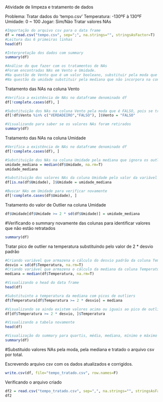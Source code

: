Atividade de limpeza e tratamento de dados

Problema:
Tratar dados do 'tempo.csv'
Temperatura: -130ºF à 130ºF
Umidade: 0 ~ 100
Jogar: Sim/Não
Tratar valores NAs

```r
#Importação do arquivo csv para o data frame
df = read.csv("tempo.csv", sep=";", na.strings="", stringsAsFactor=T)
#Leitura das 6 primeiras linhas
head(df)

#Interpretação dos dados com summary
summary(df)

#Análise do que fazer com os tratamentos de NAs
#Foram encontradas NAs em Vento e Umidade.
#Na questão de Vento que é um valor booleano, substituir pela moda que é FALSO
#Na questão da umidade substituir pela mediana que não incorpora na conta os picos de outliers para o cálculo.
```

Tratamento das NAs na coluna Vento
```r
#Verifica a existência de NAs no dataframe denominado df
df[!complete.cases(df), ]

#Substituição dos NAs na coluna Vento pela moda que é FALSO, pois se trata de uma coluna com valores lógicos
df[!df$Vento %in% c("VERDADEIRO","FALSO"), ]$Vento = "FALSO"

#Visualizando para saber se os valores NAs foram retirados
summary(df)
```

Tratamento das NAs na coluna Umidade
```r
#Verifica a existência de NAs no dataframe denominado df
df[!complete.cases(df), ]

#Substituição dos NAs na coluna Umidade pela mediana que ignora os outliers contidos nos dados apresentados na coluna com valores numéricos.
umidade_mediana = median(df$Umidade, na.rm=T)
umidade_mediana

#Substituição dos valores NAs da coluna Umidade pelo valor da variável criada para armazenar o cálculo da mediana
df[is.na(df$Umidade), ]$Umidade = umidade_mediana

#Buscar NAs em Umidade para verificar novamente
df[!complete.cases(df$Umidade), ]
```

Tratamento do valor de Outlier na coluna Umidade
```r
df$Umidade[df$Umidade >= 2 * sd(df$Umidade)] = umidade_mediana
```


#Verificando o summary novamente das colunas para identificar valores que não estão retratados
```r
summary(df)
```

Tratar pico de outlier na temperatura substituindo pelo valor de 2 * desvio padrão
```r
#Criando variável que armazena o cálculo do desvio padrão da coluna Temperatura
desvio = sd(df$Temperatura, na.rm=T)
#Criando variável que armazena o cálculo da mediana da coluna Temperatura
mediana = median(df$Temperatura, na.rm=T)

#Visualizando o head do data frame
head(df)

#Substituinto a temperatura da mediana com picos de outliers
df$Temperatura[df$Temperatura >= 2 * desvio] = mediana

#Visualizando se ainda existem valores acima ou iguais ao pico de outliers
df[df$Temperatura >= 2 * desvio, ]$Temperatura

#Visualizando a tabela novamente
head(df)

#Visualização do summary para quartis, média, mediana, mínimo e máximo
summary(df)
```

#Substituido valores NAs pela moda, pela mediana e tratado o arquivo csv por total.


Escrevendo arquivo csv com os dados atualizados e corrigidos.
```r
write.csv(df, file="tempo_tratado.csv", row.names=F)
```

Verificando o arquivo criado
```r
df2 = read.csv("tempo_tratado.csv", sep=",", na.strings="", stringsAsFactors=T)
df2
```

